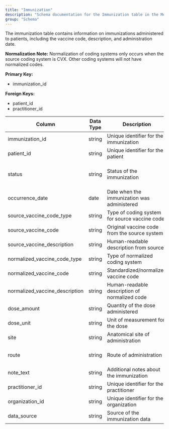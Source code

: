 ```yaml
---
title: "Immunization"
description: "Schema documentation for the Immunization table in the Metriport data model"
group: "Schema"
---
```


The immunization table contains information on immunizations administered to patients, including the vaccine code, description, and administration date.

**Normalization Note:**
Normalization of coding systems only occurs when the source coding system is CVX. Other coding systems will not have normalized codes.

**Primary Key:**
* immunization_id

**Foreign Keys:**
* patient_id
* practitioner_id

| Column | Data Type | Description | Terminology |
| ------ | --------- | ----------- | ----------- |
| immunization_id | string | Unique identifier for the immunization | - |
| patient_id | string | Unique identifier for the patient | - |
| status | string | Status of the immunization | completed, entered-in-error, not-done |
| occurrence_date | date | Date when the immunization was administered | - |
| source_vaccine_code_type | string | Type of coding system for source vaccine code | - |
| source_vaccine_code | string | Original vaccine code from the source system | - |
| source_vaccine_description | string | Human-readable description from source | - |
| normalized_vaccine_code_type | string | Type of normalized coding system | CVX |
| normalized_vaccine_code | string | Standardized/normalized vaccine code | CVX |
| normalized_vaccine_description | string | Human-readable description of normalized code | CVX |
| dose_amount | string | Quantity of the dose administered | - |
| dose_unit | string | Unit of measurement for the dose | - |
| site | string | Anatomical site of administration | - |
| route | string | Route of administration | intramuscular, subcutaneous, oral, nasal |
| note_text | string | Additional notes about the immunization | - |
| practitioner_id | string | Unique identifier for the practitioner | - |
| organization_id | string | Unique identifier for the organization | - |
| data_source | string | Source of the immunization data | - |
